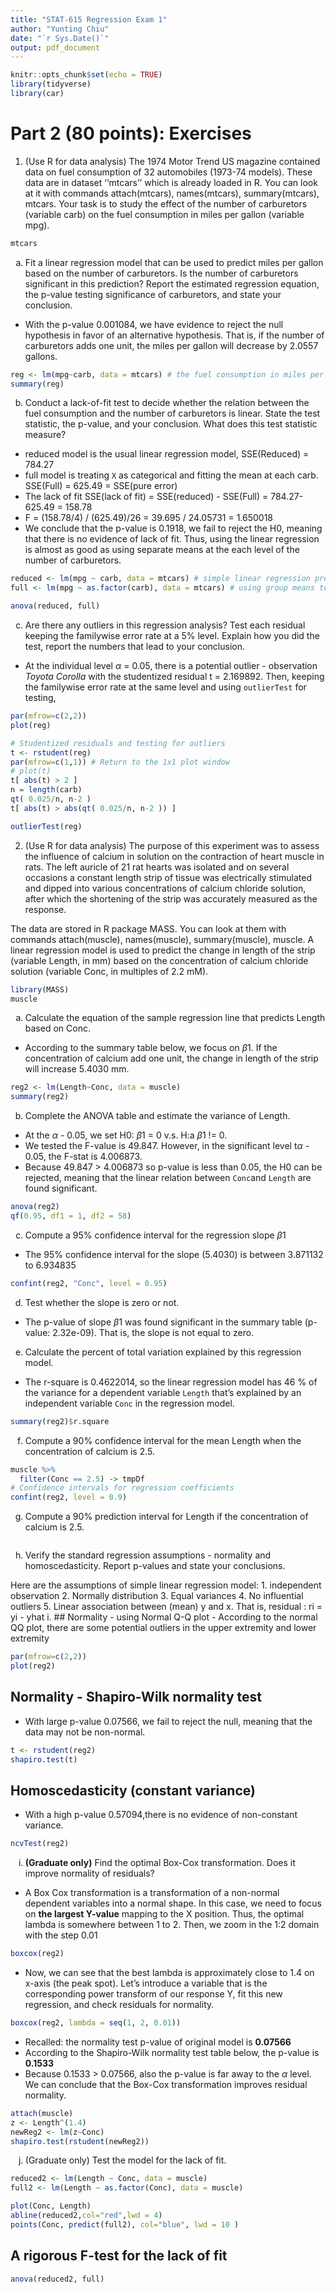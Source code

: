 ```yaml
---
title: "STAT-615 Regression Exam 1"
author: "Yunting Chiu"
date: "`r Sys.Date()`"
output: pdf_document
---
```


```r
knitr::opts_chunk$set(echo = TRUE)
library(tidyverse)
library(car)
```

# Part 2 (80 points): Exercises
1. (Use R for data analysis)
The 1974 Motor Trend US magazine contained data on fuel consumption of 32 automobiles (1973-74 models).
These data are in dataset ‘‘mtcars’’ which is already loaded in R. You can look at it with commands attach(mtcars),
names(mtcars), summary(mtcars), mtcars. Your task is to study the effect of the number of carburetors (variable
carb) on the fuel consumption in miles per gallon (variable mpg).
```r
mtcars
```

(a) Fit a linear regression model that can be used to predict miles per gallon based on the number of carburetors. Is the number of carburetors significant in this prediction? Report the estimated regression equation, the p-value testing significance of carburetors, and state your conclusion.
- With the p-value 0.001084, we have evidence to reject the null hypothesis in favor of an alternative hypothesis. That is, if the number of carburetors adds one unit, the miles per gallon will decrease by 2.0557 gallons.
```r
reg <- lm(mpg~carb, data = mtcars) # the fuel consumption in miles per gallon ~ number of carburetors
summary(reg)

```

(b) Conduct a lack-of-fit test to decide whether the relation between the fuel consumption and the number of carburetors is linear. State the test statistic, the p-value, and your conclusion. What does this test statistic
measure?
- reduced model is the usual linear regression model, SSE(Reduced) = 784.27
- full model is treating `X` as categorical and fitting the mean at each carb. SSE(Full) = 625.49 = SSE(pure error)
- The lack of fit SSE(lack of fit) = SSE(reduced) - SSE(Full) = 784.27-625.49 = 158.78
- F = (158.78/4) / (625.49)/26 = 39.695 / 24.05731 = 1.650018
- We conclude that the p-value is 0.1918, we fail to reject the H0, meaning that there is no evidence of lack of fit. Thus, using the linear regression is almost as good as using separate means at the each level of the number of carburetors. 

```r
reduced <- lm(mpg ~ carb, data = mtcars) # simple linear regression predicting Y in terms of X 
full <- lm(mpg ~ as.factor(carb), data = mtcars) # using group means to predict Y for each value of X, thus treating X as a categorical variable

anova(reduced, full)
```

(c) Are there any outliers in this regression analysis? Test each residual keeping the familywise error rate at a 5% level. Explain how you did the test, report the numbers that lead to your conclusion.
- At the individual level $\alpha$ = 0.05, there is a potential outlier - observation *Toyota Corolla* with the studentized residual t =  2.169892. Then, keeping the familywise error rate at the same level and using `outlierTest` for testing, 

```r
par(mfrow=c(2,2))
plot(reg)
```

```r
# Studentized residuals and testing for outliers
t <- rstudent(reg)
par(mfrow=c(1,1)) # Return to the 1x1 plot window 
# plot(t)
t[ abs(t) > 2 ]
n = length(carb)
qt( 0.025/n, n-2 )
t[ abs(t) > abs(qt( 0.025/n, n-2 )) ]
```
```r
outlierTest(reg)
```

2. (Use R for data analysis)
The purpose of this experiment was to assess the influence of calcium in solution on the contraction of heart muscle in rats. The left auricle of 21 rat hearts was isolated and on several occasions a constant length strip of tissue was electrically stimulated and dipped into various concentrations of calcium chloride solution, after which the shortening of the strip was accurately measured as the response.

The data are stored in R package MASS. You can look at them with commands attach(muscle), names(muscle), summary(muscle), muscle. A linear regression model is used to predict the change in length of the strip (variable Length, in mm) based on the concentration of calcium chloride solution (variable Conc, in multiples of 2.2 mM). 
```r
library(MASS)
muscle
```
(a) Calculate the equation of the sample regression line that predicts Length based on Conc.
- According to the summary table below, we focus on $\beta1$. If the concentration of calcium add one unit, the change in length of the strip will increase 5.4030 mm.
```r
reg2 <- lm(Length~Conc, data = muscle)
summary(reg2)
```

(b) Complete the ANOVA table and estimate the variance of Length.
- At the $\alpha$ - 0.05, we set H0: $\beta1$ = 0 v.s. H:a $\beta1$ != 0.
- We tested the F-value is 49.847. However, in the significant level t$\alpha$ - 0.05, the F-stat is 4.006873. 
- Because 49.847 > 4.006873 so p-value is less than 0.05, the H0 can be rejected, meaning that the linear relation between `Conc`and `Length` are found significant.
```r
anova(reg2)
qf(0.95, df1 = 1, df2 = 58)
```

(c) Compute a 95% confidence interval for the regression slope $\beta1$
- The 95% confidence interval for the slope (5.4030) is between 3.871132 to 6.934835
```r
confint(reg2, "Conc", level = 0.95)
```

(d) Test whether the slope is zero or not.
- The p-value of slope $\beta1$ was found significant in the summary table (p-value: 2.32e-09). That is, the slope is not equal to zero.

(e) Calculate the percent of total variation explained by this regression model.
- The r-square is 0.4622014, so the linear regression model has 46 % of the variance for a dependent variable `Length` that's explained by an independent variable `Conc` in the regression model.
```r
summary(reg2)$r.square
```

(f) Compute a 90% confidence interval for the mean Length when the concentration of calcium is 2.5.
```r
muscle %>%
  filter(Conc == 2.5) -> tmpDf
# Confidence intervals for regression coefficients
confint(reg2, level = 0.9)
```

(g) Compute a 90% prediction interval for Length if the concentration of calcium is 2.5.
```r

```

(h) Verify the standard regression assumptions - normality and homoscedasticity. Report p-values and state
your conclusions.

Here are the assumptions of simple linear regression model:
1. independent observation
2. Normally distribution
3. Equal variances
4. No influential outliers
5. Linear association between (mean) y and x. That is, residual : ri = yi - yhat i.
## Normality - using Normal Q-Q plot
- According to the normal QQ plot, there are some potential outliers in the upper extremity and lower extremity
```r
par(mfrow=c(2,2))
plot(reg2)
```
## Normality - Shapiro-Wilk normality test
- With large p-value 0.07566, we fail to reject the null, meaning that the data may not be non-normal.
```r
t <- rstudent(reg2)
shapiro.test(t)
```
## Homoscedasticity (constant variance)
- With a high p-value 0.57094,there is no evidence of non-constant variance.
```r
ncvTest(reg2)
```

(i) **(Graduate only)** Find the optimal Box-Cox transformation. Does it improve normality of residuals?
- A Box Cox transformation is a transformation of a non-normal dependent variables into a normal shape. In this case, we need to focus on **the largest Y-value** mapping to the X position. Thus, the optimal lambda
is somewhere between 1 to 2. Then, we zoom in the 1:2 domain with the step 0.01
```r
boxcox(reg2)
```
- Now, we can see that the best lambda is approximately close to 1.4 on x-axis (the peak spot). Let’s introduce a variable that is the corresponding power transform of our response Y, fit this new regression, and check residuals for
normality.
```r
boxcox(reg2, lambda = seq(1, 2, 0.01))
```
- Recalled: the normality test p-value of original model is **0.07566**
- According to the Shapiro-Wilk normality test table below, the p-value is **0.1533**
- Because 0.1533 > 0.07566, also the p-value is far away to the $\alpha$ level. We can conclude that the Box-Cox transformation improves residual normality.
```r
attach(muscle)
z <- Length^(1.4)
newReg2 <- lm(z~Conc)
shapiro.test(rstudent(newReg2))
```

(j) (Graduate only) Test the model for the lack of fit.
```r
reduced2 <- lm(Length ~ Conc, data = muscle)
full2 <- lm(Length ~ as.factor(Conc), data = muscle)

plot(Conc, Length)
abline(reduced2,col="red",lwd = 4)
points(Conc, predict(full2), col="blue", lwd = 10 )
```
## A rigorous F-test for the lack of fit
```r
anova(reduced2, full)
```

